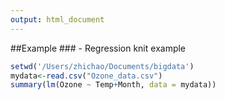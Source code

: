```yaml
---
output: html_document
---
```

##Example
### - Regression knit example
```r
setwd('/Users/zhichao/Documents/bigdata')
mydata<-read.csv("Ozone_data.csv")
summary(lm(Ozone ~ Temp+Month, data = mydata))
```

